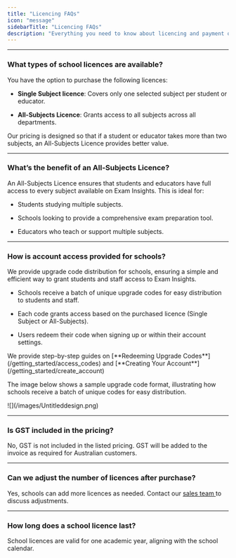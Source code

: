 ```yaml
---
title: "Licencing FAQs"
icon: "message"
sidebarTitle: "Licencing FAQs"
description: "Everything you need to know about licencing and payment options for schools."
---
```


***

### What types of school licences are available?

You have the option to purchase the following licences:

* **Single Subject licence**: Covers only one selected subject per student or educator.

* **All-Subjects Licence**: Grants access to all subjects across all departments.

Our pricing is designed so that if a student or educator takes more than two subjects, an All-Subjects Licence provides better value.

***

### What’s the benefit of an All-Subjects Licence?

An All-Subjects Licence ensures that students and educators have full access to every subject available on Exam Insights. This is ideal for:

* Students studying multiple subjects.

* Schools looking to provide a comprehensive exam preparation tool.

* Educators who teach or support multiple subjects.

***

### How is account access provided for schools?

We provide upgrade code distribution for schools, ensuring a simple and efficient way to grant students and staff access to Exam Insights.

* Schools receive a batch of unique upgrade codes for easy distribution to students and staff.

* Each code grants access based on the purchased licence (Single Subject or All-Subjects).

* Users redeem their code when signing up or within their account settings.

<Tip>
  We provide step-by-step guides on [**Redeeming Upgrade Codes**](/getting_started/access_codes) and [**Creating Your Account**](/getting_started/create_account)
</Tip>

The image below shows a sample upgrade code format, illustrating how schools receive a batch of unique codes for easy distribution.

<Frame caption="Example of Upgrade Code Distribution">
  ![](/images/Untitleddesign.png)
</Frame>

***

### Is GST included in the pricing?

No, GST is not included in the listed pricing. GST will be added to the invoice as required for Australian customers.

***

### Can we adjust the number of licences after purchase?

Yes, schools can add more licences as needed. Contact our [sales team ](mailto:sales@exam-insights.com)to discuss adjustments.

***

### How long does a school licence last?

School licences are valid for one academic year, aligning with the school calendar.